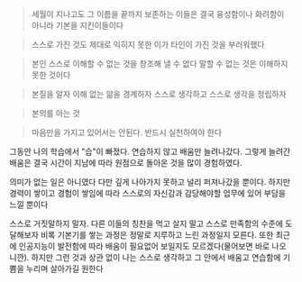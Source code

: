 > 세월이 지나고도 그 이름을 끝까지 보존하는 이들은 결국 융성함이나 화려함이 아니라 기본을 지킨이들이다

> 스스로 가진 것도 제대로 익히지 못한 이가 타인이 가진 것을 부러워했다

> 본인 스스로 이해할 수 없는 것을 창조해 낼 수 없다
> 말할 수 없는 것은 이해하지 못한 것이다

> 본질을 알자
> 이해 없는 앎을 경계하자
> 스스로 생각하고 스스로 생각을 정립하자

> 본의를 아는 것

> 마음만을 가지고 있어서는 안된다. 반드시 실천하여야 한다

그동안 나의 학습에서 "습"이 빠졌다. 연습하지 않고 배움만 늘려나갔다. 그렇게 늘려간 배움은 결국 시간이 지남에 따라 원점으로 돌아온 것을 많이 경험하였다.

의미가 없는 일은 아니였다 다만 깊게 나아가지 못하고 널리 퍼져나갔을 뿐이다.
하지만 경력이 쌓이고 경험이 쌓임에 따라 스스로의 자신감과 감당해야할 업무에 있어 부담을 느낄 뿐이다

스스로 거짓말하지 말자. 다른 이들의 칭찬을 먹고 살지 말고 스스로 만족함의 수준에 도달해보자
비록 기본기를 쌓는 과정은 정말로 지루하고 느린 과정일지 모른다. 또한 최근에 인공지능이 발전함에 따라 배움이 필요없어 보일지도 모르겠다(물어보면 바로 나오니깐). 하지만 그런 것과 상관 없이 나는 스스로 생각하고 그 안에서 배움고 연습함에 기쁨을 누리며 살아가길 원한다